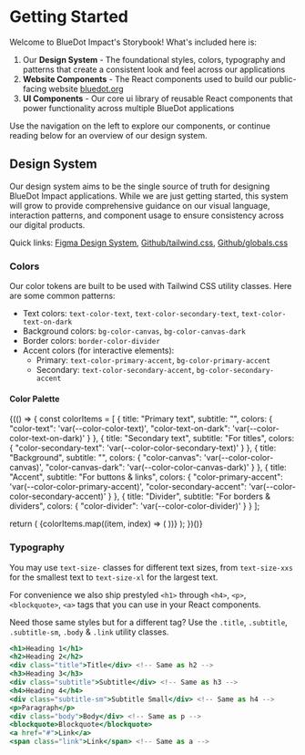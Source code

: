 # Getting Started

Welcome to BlueDot Impact's Storybook! What's included here is:

1. Our **Design System** - The foundational styles, colors, typography and patterns that create a consistent look and feel across our applications
2. **Website Components** - The React components used to build our public-facing website [bluedot.org](https://bluedot.org/)
3. **UI Components** - Our core ui library of reusable React components that power functionality across multiple BlueDot applications

Use the navigation on the left to explore our components, or continue reading below for an overview of our design system.

## Design System

Our design system aims to be the single source of truth for designing BlueDot Impact applications. While we are just getting started, this system will grow to provide comprehensive guidance on our visual language, interaction patterns, and component usage to ensure consistency across our digital products.

Quick links: [Figma Design System](https://www.figma.com/design/s4dNR4ELGKPbja6GkHLVJy/Website-Laura's-Working-File?node-id=879-4824&p=f&t=yE5UK7Td8Q18PE37-0), [Github/tailwind.css](https://github.com/bluedotimpact/bluedot/blob/master/libraries/ui/src/default-config/tailwind.css), [Github/globals.css](https://github.com/bluedotimpact/bluedot/blob/master/apps/website-25/src/globals.css)

### Colors

Our color tokens are built to be used with Tailwind CSS utility classes. Here are some common patterns:

- Text colors: `text-color-text`, `text-color-secondary-text`, `text-color-text-on-dark`
- Background colors: `bg-color-canvas`, `bg-color-canvas-dark`
- Border colors: `border-color-divider`
- Accent colors (for interactive elements):
  - Primary: `text-color-primary-accent`, `bg-color-primary-accent`
  - Secondary: `text-color-secondary-accent`, `bg-color-secondary-accent`

#### Color Palette

  
{(() => {
  const colorItems = [
    {
      title: "Primary text",
      subtitle: "",
      colors: {
        "color-text": 'var(--color-color-text)',
        "color-text-on-dark": 'var(--color-color-text-on-dark)'
      }
    },
    {
      title: "Secondary text",
      subtitle: "For titles",
      colors: {
        "color-secondary-text": 'var(--color-color-secondary-text)'
      }
    },
    {
      title: "Background",
      subtitle: "",
      colors: {
        "color-canvas": 'var(--color-color-canvas)',
        "color-canvas-dark": 'var(--color-color-canvas-dark)'
      }
    },
    {
      title: "Accent", 
      subtitle: "For buttons & links",
      colors: {
        "color-primary-accent": 'var(--color-color-primary-accent)',
        "color-secondary-accent": 'var(--color-color-secondary-accent)'
      }
    },
    {
      title: "Divider",
      subtitle: "For borders & dividers", 
      colors: {
        "color-divider": 'var(--color-color-divider)'
      }
    }
  ];

  return (
    <ColorPalette>
      {colorItems.map((item, index) => (
        <ColorItem
          key={index}
          title={item.title}
          subtitle={item.subtitle}
          colors={item.colors}
        />
      ))}
    </ColorPalette>
  );
})()}

### Typography

You may use `text-size-` classes for different text sizes, from `text-size-xxs` for the smallest text to `text-size-xl` for the largest text.

For convenience we also ship prestyled `<h1>` through `<h4>`, `<p>`, `<blockquote>`, `<a>` tags that you can use in your React components. 

Need those same styles but for a different tag? Use the `.title`, `.subtitle`, `.subtitle-sm`, `.body` & `.link` utility classes.

```jsx
<h1>Heading 1</h1>
<h2>Heading 2</h2>
<div class="title">Title</div> <!-- Same as h2 -->
<h3>Heading 3</h3>
<div class="subtitle">Subtitle</div> <!-- Same as h3 -->
<h4>Heading 4</h4>
<div class="subtitle-sm">Subtitle Small</div> <!-- Same as h4 -->
<p>Paragraph</p>
<div class="body">Body</div> <!-- Same as p -->
<blockquote>Blockquote</blockquote>
<a href="#">Link</a>
<span class="link">Link</span> <!-- Same as a -->
```

